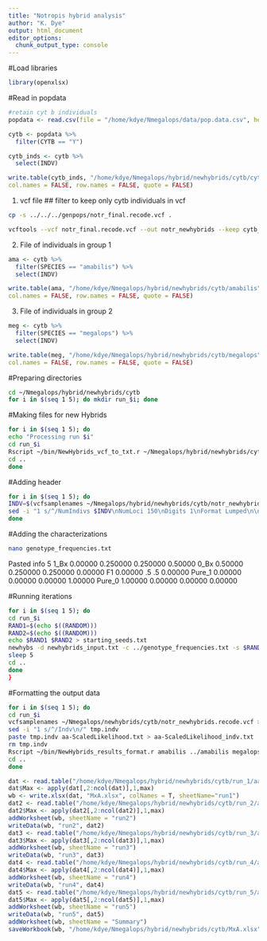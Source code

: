 ```yaml
---
title: "Notropis hybrid analysis"
author: "K. Dye"
output: html_document
editor_options: 
  chunk_output_type: console
---
```


#Load libraries
```r
library(openxlsx)
```

#Read in popdata
```r
#retain cyt b individuals
popdata <- read.csv(file = "/home/kdye/Nmegalops/data/pop.data.csv", header = TRUE)

cytb <- popdata %>%
  filter(CYTB == "Y") 

cytb_inds <- cytb %>%
  select(INDV)

write.table(cytb_inds, "/home/kdye/Nmegalops/hybrid/newhybrids/cytb/cytb_inds",
col.names = FALSE, row.names = FALSE, quote = FALSE)
```

1) vcf file
  ## filter to keep only cytb individuals in vcf
```bash
cp -s ../../../genpops/notr_final.recode.vcf .

vcftools --vcf notr_final.recode.vcf --out notr_newhybrids --keep cytb_inds --recode --recode-INFO-all
```

2) File of individuals in group 1
```r
ama <- cytb %>%
  filter(SPECIES == "amabilis") %>%
  select(INDV)

write.table(ama, "/home/kdye/Nmegalops/hybrid/newhybrids/cytb/amabilis",
col.names = FALSE, row.names = FALSE, quote = FALSE)
```

3) File of individuals in group 2
```r
meg <- cytb %>%
  filter(SPECIES == "megalops") %>%
  select(INDV)

write.table(meg, "/home/kdye/Nmegalops/hybrid/newhybrids/cytb/megalops",
col.names = FALSE, row.names = FALSE, quote = FALSE)
```

#Preparing directories
```bash
cd ~/Nmegalops/hybrid/newhybrids/cytb
for i in $(seq 1 5); do mkdir run_$i; done
```

#Making files for new Hybrids
```bash
for i in $(seq 1 5); do 
echo "Processing run $i"
cd run_$i
Rscript ~/bin/NewHybrids_vcf_to_txt.r ~/Nmegalops/hybrid/newhybrids/cytb/notr_newhybrids.recode.vcf newhybrids_input.txt
cd ..
done
```

#Adding header
```bash
for i in $(seq 1 5); do 
INDV=$(vcfsamplenames ~/Nmegalops/hybrid/newhybrids/cytb/notr_newhybrids.recode.vcf | wc -l);
sed -i "1 s/^/NumIndivs $INDV\nNumLoci 150\nDigits 1\nFormat Lumped\n\n/" run_$i/newhybrids_input.txt;
done
```

#Adding the characterizations
```bash
nano genotype_frequencies.txt
```
Pasted info
   5
 1_Bx      0.00000    0.250000    0.250000   0.50000
 0_Bx      0.50000    0.250000    0.250000   0.00000
 F1        0.00000     .5          .5        0.00000
 Pure_1    0.00000    0.00000     0.00000    1.00000
 Pure_0    1.00000    0.00000     0.00000    0.00000

#Running iterations
```bash
for i in $(seq 1 5); do
cd run_$i
RAND1=$(echo $((RANDOM)))
RAND2=$(echo $((RANDOM)))
echo $RAND1 $RAND2 > starting_seeds.txt
newhybs -d newhybrids_input.txt -c ../genotype_frequencies.txt -s $RAND1 $RAND2 --no-gui &
sleep 5
cd ..
done
}
```

#Formatting the output data
```bash
for i in $(seq 1 5); do
cd run_$i
vcfsamplenames ~/Nmegalops/newhybrids/cytb/notr_newhybrids.recode.vcf > tmp.indv
sed -i "1 s/^/Indv\n/" tmp.indv
paste tmp.indv aa-ScaledLikelihood.txt > aa-ScaledLikelihood_indv.txt
rm tmp.indv
Rscript ~/bin/NewHybrids_results_format.r amabilis ../amabilis megalops ../megalops
cd ..
done
```

```R
dat <- read.table("/home/kdye/Nmegalops/hybrid/newhybrids/cytb/run_1/aa-ScaledLikelihood_edit.txt", head=T, sep="\t")
dat$Max <- apply(dat[,2:ncol(dat)],1,max)
wb <- write.xlsx(dat, "MxA.xlsx", colNames = T, sheetName="run1")
dat2 <- read.table("/home/kdye/Nmegalops/hybrid/newhybrids/cytb/run_2/aa-ScaledLikelihood_edit.txt", head=T, sep="\t")
dat2$Max <- apply(dat2[,2:ncol(dat2)],1,max)
addWorksheet(wb, sheetName = "run2")
writeData(wb, "run2", dat2)
dat3 <- read.table("/home/kdye/Nmegalops/hybrid/newhybrids/cytb/run_3/aa-ScaledLikelihood_edit.txt", head=T, sep="\t")
dat3$Max <- apply(dat3[,2:ncol(dat3)],1,max)
addWorksheet(wb, sheetName = "run3")
writeData(wb, "run3", dat3)
dat4 <- read.table("/home/kdye/Nmegalops/hybrid/newhybrids/cytb/run_4/aa-ScaledLikelihood_edit.txt", head=T, sep="\t")
dat4$Max <- apply(dat4[,2:ncol(dat4)],1,max)
addWorksheet(wb, sheetName = "run4")
writeData(wb, "run4", dat4)
dat5 <- read.table("/home/kdye/Nmegalops/hybrid/newhybrids/cytb/run_5/aa-ScaledLikelihood_edit.txt", head=T, sep="\t")
dat5$Max <- apply(dat5[,2:ncol(dat5)],1,max)
addWorksheet(wb, sheetName = "run5")
writeData(wb, "run5", dat5)
addWorksheet(wb, sheetName = "Summary")
saveWorkbook(wb, "/home/kdye/Nmegalops/hybrid/newhybrids/cytb/MxA.xlsx", overwrite = TRUE)
```
